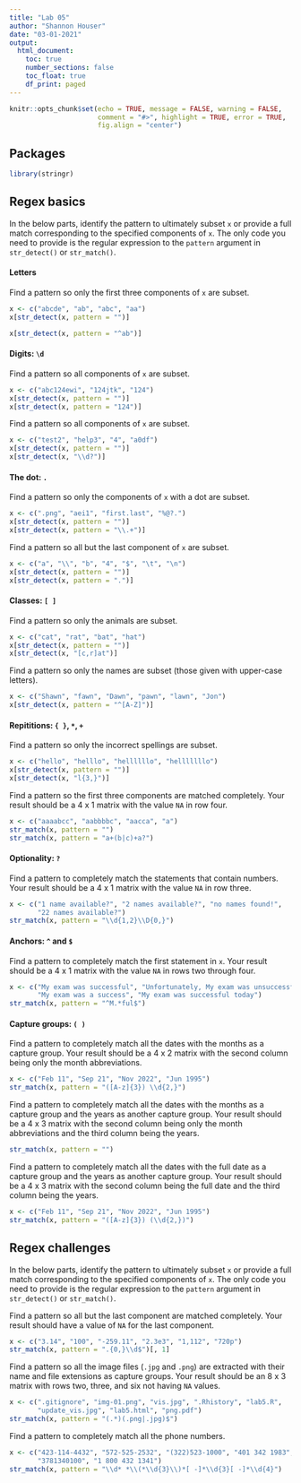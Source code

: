 ```yaml
---
title: "Lab 05"
author: "Shannon Houser"
date: "03-01-2021"
output: 
  html_document:
    toc: true
    number_sections: false
    toc_float: true
    df_print: paged
---
```


```r
knitr::opts_chunk$set(echo = TRUE, message = FALSE, warning = FALSE,
                      comment = "#>", highlight = TRUE, error = TRUE,
                      fig.align = "center")
```

## Packages

```r
library(stringr)
```

## Regex basics

In the below parts, identify the pattern to ultimately subset `x` or provide
a full match corresponding to the specified components of `x`. The only
code you need to provide is the regular expression to the `pattern` argument
in `str_detect()` or `str_match()`.

#### Letters

Find a pattern so only the first three components of `x` are subset.

```r
x <- c("abcde", "ab", "abc", "aa")
x[str_detect(x, pattern = "")]

x[str_detect(x, pattern = "^ab")]
```

#### Digits: `\d`

Find a pattern so all components of `x` are subset.

```r
x <- c("abc124ewi", "124jtk", "124")
x[str_detect(x, pattern = "")]
x[str_detect(x, pattern = "124")]
```

Find a pattern so all components of `x` are subset.

```r
x <- c("test2", "help3", "4", "a0df")
x[str_detect(x, pattern = "")]
x[str_detect(x, "\\d?")]
```

#### The dot: `.`

Find a pattern so only the components of `x` with a dot are subset.

```r
x <- c(".png", "aei1", "first.last", "%@?.")
x[str_detect(x, pattern = "")]
x[str_detect(x, pattern = "\\.+")]
```

Find a pattern so all but the last component of `x` are subset.

```r
x <- c("a", "\\", "b", "4", "$", "\t", "\n")
x[str_detect(x, pattern = "")]
x[str_detect(x, pattern = ".")]
```

#### Classes: `[ ]`

Find a pattern so only the animals are subset.

```r
x <- c("cat", "rat", "bat", "hat")
x[str_detect(x, pattern = "")]
x[str_detect(x, "[c,r]at")]
```

Find a pattern so only the names are subset 
(those given with upper-case letters).

```r
x <- c("Shawn", "fawn", "Dawn", "pawn", "lawn", "Jon")
x[str_detect(x, pattern = "^[A-Z]")]
```

#### Repititions: `{ }`, `*`, `+`

Find a pattern so only the incorrect spellings are subset.

```r
x <- c("hello", "helllo", "hellllllo", "helllllllo")
x[str_detect(x, pattern = "")]
x[str_detect(x, "l{3,}")]
```

Find a pattern so the first three components are matched completely. Your
result should be a 4 x 1 matrix with the value `NA` in row four.

```r
x <- c("aaaabcc", "aabbbbc", "aacca", "a")
str_match(x, pattern = "")
str_match(x, pattern = "a+(b|c)+a?")
```

#### Optionality: `?`

Find a pattern to completely match the statements that contain numbers. Your
result should be a 4 x 1 matrix with the value `NA` in row three.

```r
x <- c("1 name available?", "2 names available?", "no names found!",
       "22 names available?")
str_match(x, pattern = "\\d{1,2}\\D{0,}")
```

#### Anchors: `^` and `$`

Find a pattern to completely match the first statement in `x`. Your
result should be a 4 x 1 matrix with the value `NA` in rows two through four.

```r
x <- c("My exam was successful", "Unfortunately, My exam was unsuccessful",
       "My exam was a success", "My exam was successful today")
str_match(x, pattern = "^M.*ful$")
```

#### Capture groups: `( )`

Find a pattern to completely match all the dates with the months as a capture
group. Your result should be a 4 x 2 matrix with the second column being
only the month abbreviations.

```r
x <- c("Feb 11", "Sep 21", "Nov 2022", "Jun 1995")
str_match(x, pattern = "([A-z]{3}) \\d{2,}")
```

Find a pattern to completely match all the dates with the months as a capture
group and the years as another capture group. Your result should be a 4 x 3 
matrix with the second column being only the month abbreviations and the
third column being the years.

```r
str_match(x, pattern = "")
```

Find a pattern to completely match all the dates with the full date as a capture
group and the years as another capture group. Your result should be a 4 x 3 
matrix with the second column being the full date and the
third column being the years.

```r
x <- c("Feb 11", "Sep 21", "Nov 2022", "Jun 1995")
str_match(x, pattern = "([A-z]{3}) (\\d{2,})")
```

## Regex challenges

In the below parts, identify the pattern to ultimately subset `x` or provide
a full match corresponding to the specified components of `x`. The only
code you need to provide is the regular expression to the `pattern` argument
in `str_detect()` or `str_match()`.

Find a pattern so all but the last component are matched completely. Your
result should have a value of `NA` for the last component.

```r
x <- c("3.14", "100", "-259.11", "2.3e3", "1,112", "720p")
str_match(x, pattern = ".{0,}\\d$")[, 1]
```

Find a pattern so all the image files (`.jpg` and `.png`) are extracted with
their name and file extensions as capture groups. Your result should be an
8 x 3 matrix with rows two, three, and six not having `NA` values.

```r
x <- c(".gitignore", "img-01.png", "vis.jpg", ".Rhistory", "lab5.R",
       "update_vis.jpg", "lab5.html", "png.pdf")
str_match(x, pattern = "(.*)(.png|.jpg)$")
```

Find a pattern to completely match all the phone numbers.

```r
x <- c("423-114-4432", "572-525-2532", "(322)523-1000", "401 342 1983",
       "3781340100", "1 800 432 1341")
str_match(x, pattern = "\\d* *\\(*\\d{3}\\)*[ -]*\\d{3}[ -]*\\d{4}")
```

